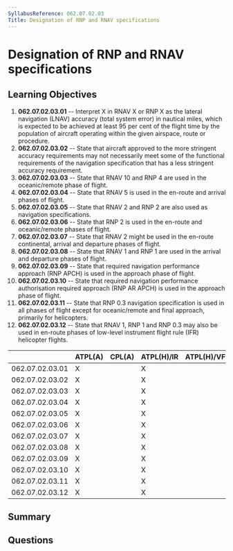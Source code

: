 ```yaml
---
SyllabusReference: 062.07.02.03
Title: Designation of RNP and RNAV specifications
---
```


# Designation of RNP and RNAV specifications

## Learning Objectives

1. **062.07.02.03.01** -- Interpret X in RNAV X or RNP X as the lateral
   navigation (LNAV) accuracy (total system error) in nautical miles, which is
   expected to be achieved at least 95 per cent of the flight time by the
   population of aircraft operating within the given airspace, route or
   procedure.
2. **062.07.02.03.02** -- State that aircraft approved to the more stringent
   accuracy requirements may not necessarily meet some of the functional
   requirements of the navigation specification that has a less stringent
   accuracy requirement.
3. **062.07.02.03.03** -- State that RNAV 10 and RNP 4 are used in the
   oceanic/remote phase of flight.
4. **062.07.02.03.04** -- State that RNAV 5 is used in the en-route and arrival
   phases of flight.
5. **062.07.02.03.05** -- State that RNAV 2 and RNP 2 are also used as
   navigation specifications.
6. **062.07.02.03.06** -- State that RNP 2 is used in the en-route and
   oceanic/remote phases of flight.
7. **062.07.02.03.07** -- State that RNAV 2 might be used in the en-route
   continental, arrival and departure phases of flight.
8. **062.07.02.03.08** -- State that RNAV 1 and RNP 1 are used in the arrival
   and departure phases of flight.
9. **062.07.02.03.09** -- State that required navigation performance approach
   (RNP APCH) is used in the approach phase of flight.
10. **062.07.02.03.10** -- State that required navigation performance
    authorisation required approach (RNP AR APCH) is used in the approach phase
    of flight.
11. **062.07.02.03.11** -- State that RNP 0.3 navigation specification is used
    in all phases of flight except for oceanic/remote and final approach,
    primarily for helicopters.
12. **062.07.02.03.12** -- State that RNAV 1, RNP 1 and RNP 0.3 may also be used
    in en-route phases of low-level instrument flight rule (IFR) helicopter
    flights.

|                 | ATPL(A) | CPL(A) | ATPL(H)/IR | ATPL(H)/VFR | CPL(H) | IR  | CBIR(A) |
| --------------- | ------- | ------ | ---------- | ----------- | ------ | --- | ------- |
| 062.07.02.03.01 | X       |        | X          |             |        | X   |         |
| 062.07.02.03.02 | X       |        | X          |             |        | X   | X       |
| 062.07.02.03.03 | X       |        | X          |             |        | X   |         |
| 062.07.02.03.04 | X       |        | X          |             |        | X   | X       |
| 062.07.02.03.05 | X       |        | X          |             |        | X   |         |
| 062.07.02.03.06 | X       |        | X          |             |        | X   |         |
| 062.07.02.03.07 | X       |        | X          |             |        | X   |         |
| 062.07.02.03.08 | X       |        | X          |             |        | X   | X       |
| 062.07.02.03.09 | X       |        | X          |             |        | X   | X       |
| 062.07.02.03.10 | X       |        | X          |             |        | X   | X       |
| 062.07.02.03.11 | X       |        | X          |             |        | X   |         |
| 062.07.02.03.12 | X       |        | X          |             |        | X   |         |

## Summary

## Questions
